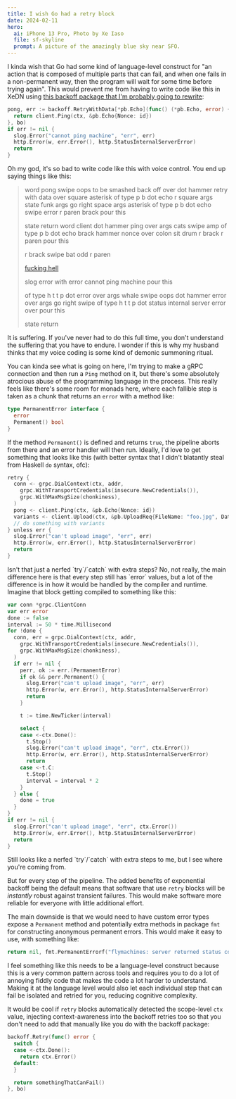```yaml
---
title: I wish Go had a retry block
date: 2024-02-11
hero:
  ai: iPhone 13 Pro, Photo by Xe Iaso
  file: sf-skyline
  prompt: A picture of the amazingly blue sky near SFO.
---
```


I kinda wish that Go had some kind of language-level construct for "an action that is composed of multiple parts that can fail, and when one fails in a non-permanent way, then the program will wait for some time before trying again". This would prevent me from having to write code like this in XeDN using [this backoff package that I'm probably going to rewrite](https://pkg.go.dev/github.com/cenkalti/backoff/v4):

```go
pong, err := backoff.RetryWithData[*pb.Echo](func() (*pb.Echo, error) {
  return client.Ping(ctx, &pb.Echo{Nonce: id})
}, bo)
if err != nil {
  slog.Error("cannot ping machine", "err", err)
  http.Error(w, err.Error(), http.StatusInternalServerError)
  return
}
```

<XeblogConv name="Cadey" mood="coffee">
Oh my god, it's so bad to write code like this with voice control. You end up saying things like this:

> word pong swipe oops to be smashed back off over dot hammer retry with data over square asterisk of type p b dot echo r square args state funk args go right space args asterisk of type p b dot echo swipe error r paren brack pour this
>
> state return word client dot hammer ping over args cats swipe amp of type p b dot echo brack hammer nonce over colon sit drum r brack r paren pour this
>
> r brack swipe bat odd r paren
>
> [fucking hell](https://github.com/Xe/invocations/blob/b056ba09e3475ac9d12835090081bc569a26b0b9/languages/go/go.talon#L14-L15)
>
> slog error with error cannot ping machine pour this
>
> of type h t t p dot error over args whale swipe oops dot hammer error over args go right swipe of type h t t p dot status internal server error over pour this
>
> state return

It is suffering. If you've never had to do this full time, you don't understand the suffering that you have to endure. I wonder if this is why my husband thinks that my voice coding is some kind of demonic summoning ritual.

</XeblogConv>

You can kinda see what is going on here, I'm trying to make a gRPC connection and then run a `Ping` method on it, but there's some absolutely atrocious abuse of the programming language in the process. This really feels like there's some room for monads here, where each fallible step is taken as a chunk that returns an `error` with a method like:

```go
type PermanentError interface {
  error
  Permanent() bool
}
```

If the method `Permanent()` is defined and returns `true`, the pipeline aborts from there and an error handler will then run. Ideally, I'd love to get something that looks like this (with better syntax that I didn't blatantly steal from Haskell `do` syntax, ofc):

```go
retry {
  conn <- grpc.DialContext(ctx, addr,
    grpc.WithTransportCredentials(insecure.NewCredentials()),
    grpc.WithMaxMsgSize(chonkiness),
  )
  pong <- client.Ping(ctx, &pb.Echo{Nonce: id})
  variants <- client.Upload(ctx, &pb.UploadReq{FileName: "foo.jpg", Data: data, Folder: "bar"})
  // do something with variants
} unless err {
  slog.Error("can't upload image", "err", err)
  http.Error(w, err.Error(), http.StatusInternalServerError)
  return
}
```

<XeblogConv name="Aoi" mood="wut">
  Isn't that just a nerfed `try`/`catch` with extra steps?
</XeblogConv>

<XeblogConv name="Cadey" mood="aha">
  No, not really, the main difference here is that every step still has `error`
  values, but a lot of the difference is in how it would be handled by the
  compiler and runtime. Imagine that block getting compiled to something like
  this:
</XeblogConv>

```go
var conn *grpc.ClientConn
var err error
done := false
interval := 50 * time.Millisecond
for !done {
  conn, err = grpc.DialContext(ctx, addr,
    grpc.WithTransportCredentials(insecure.NewCredentials()),
    grpc.WithMaxMsgSize(chonkiness),
  )
  if err != nil {
    perr, ok := err.(PermanentError)
    if ok && perr.Permanent() {
      slog.Error("can't upload image", "err", err)
      http.Error(w, err.Error(), http.StatusInternalServerError)
      return
    }

    t := time.NewTicker(interval)

    select {
    case <-ctx.Done():
      t.Stop()
      slog.Error("can't upload image", "err", ctx.Error())
      http.Error(w, err.Error(), http.StatusInternalServerError)
      return
    case <-t.C:
      t.Stop()
      interval = interval * 2
    }
  } else {
    done = true
  }
}
if err != nil {
  slog.Error("can't upload image", "err", ctx.Error())
  http.Error(w, err.Error(), http.StatusInternalServerError)
  return
}
```

<XeblogConv name="Aoi" mood="grin">
  Still looks like a nerfed `try`/`catch` with extra steps to me, but I see
  where you're coming from.
</XeblogConv>

But for every step of the pipeline. The added benefits of exponential backoff being the default means that software that use `retry` blocks will be _instantly_ robust against transient failures. This would make software more reliable for everyone with little additional effort.

The main downside is that we would need to have custom error types expose a `Permanent` method and potentially extra methods in package `fmt` for constructing anonymous permanent errors. This would make it easy to use, with something like:

```go
return nil, fmt.PermanentErrorf("flymachines: server returned status code %d", resp.StatusCode)
```

I feel something like this needs to be a language-level construct because this is a very common pattern across tools and requires you to do a lot of annoying fiddly code that makes the code a lot harder to understand. Making it at the language level would also let each individual step that can fail be isolated and retried for you, reducing cognitive complexity.

It would be cool if `retry` blocks automatically detected the scope-level `ctx` value, injecting context-awareness into the backoff retries too so that you don't need to add that manually like you do with the backoff package:

```go
backoff.Retry(func() error {
  switch {
  case <-ctx.Done():
    return ctx.Error()
  default:
  }

  return somethingThatCanFail()
}, bo)
```
